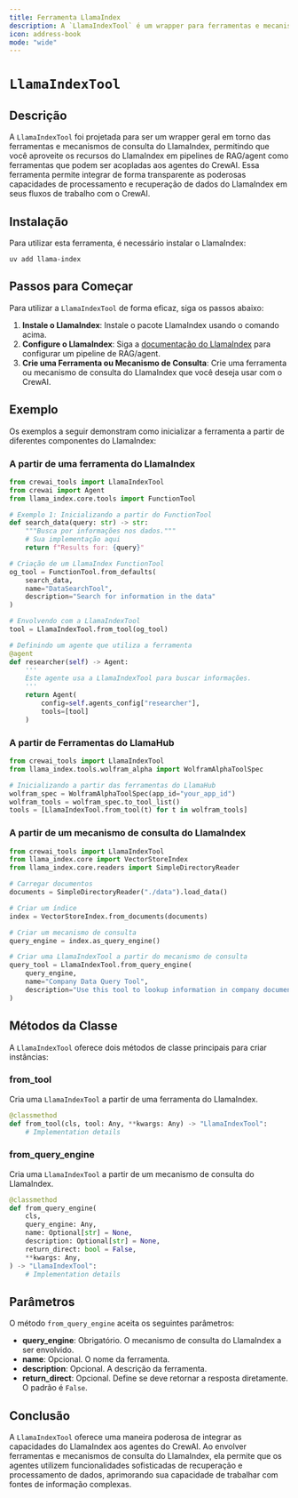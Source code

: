 ```yaml
---
title: Ferramenta LlamaIndex
description: A `LlamaIndexTool` é um wrapper para ferramentas e mecanismos de consulta do LlamaIndex.
icon: address-book
mode: "wide"
---
```


# `LlamaIndexTool`

## Descrição

A `LlamaIndexTool` foi projetada para ser um wrapper geral em torno das ferramentas e mecanismos de consulta do LlamaIndex, permitindo que você aproveite os recursos do LlamaIndex em pipelines de RAG/agent como ferramentas que podem ser acopladas aos agentes do CrewAI. Essa ferramenta permite integrar de forma transparente as poderosas capacidades de processamento e recuperação de dados do LlamaIndex em seus fluxos de trabalho com o CrewAI.

## Instalação

Para utilizar esta ferramenta, é necessário instalar o LlamaIndex:

```shell
uv add llama-index
```

## Passos para Começar

Para utilizar a `LlamaIndexTool` de forma eficaz, siga os passos abaixo:

1. **Instale o LlamaIndex**: Instale o pacote LlamaIndex usando o comando acima.
2. **Configure o LlamaIndex**: Siga a [documentação do LlamaIndex](https://docs.llamaindex.ai/) para configurar um pipeline de RAG/agent.
3. **Crie uma Ferramenta ou Mecanismo de Consulta**: Crie uma ferramenta ou mecanismo de consulta do LlamaIndex que você deseja usar com o CrewAI.

## Exemplo

Os exemplos a seguir demonstram como inicializar a ferramenta a partir de diferentes componentes do LlamaIndex:

### A partir de uma ferramenta do LlamaIndex

```python Code
from crewai_tools import LlamaIndexTool
from crewai import Agent
from llama_index.core.tools import FunctionTool

# Exemplo 1: Inicializando a partir do FunctionTool
def search_data(query: str) -> str:
    """Busca por informações nos dados."""
    # Sua implementação aqui
    return f"Results for: {query}"

# Criação de um LlamaIndex FunctionTool
og_tool = FunctionTool.from_defaults(
    search_data, 
    name="DataSearchTool",
    description="Search for information in the data"
)

# Envolvendo com a LlamaIndexTool
tool = LlamaIndexTool.from_tool(og_tool)

# Definindo um agente que utiliza a ferramenta
@agent
def researcher(self) -> Agent:
    '''
    Este agente usa a LlamaIndexTool para buscar informações.
    '''
    return Agent(
        config=self.agents_config["researcher"],
        tools=[tool]
    )
```

### A partir de Ferramentas do LlamaHub

```python Code
from crewai_tools import LlamaIndexTool
from llama_index.tools.wolfram_alpha import WolframAlphaToolSpec

# Inicializando a partir das ferramentas do LlamaHub
wolfram_spec = WolframAlphaToolSpec(app_id="your_app_id")
wolfram_tools = wolfram_spec.to_tool_list()
tools = [LlamaIndexTool.from_tool(t) for t in wolfram_tools]
```

### A partir de um mecanismo de consulta do LlamaIndex

```python Code
from crewai_tools import LlamaIndexTool
from llama_index.core import VectorStoreIndex
from llama_index.core.readers import SimpleDirectoryReader

# Carregar documentos
documents = SimpleDirectoryReader("./data").load_data()

# Criar um índice
index = VectorStoreIndex.from_documents(documents)

# Criar um mecanismo de consulta
query_engine = index.as_query_engine()

# Criar uma LlamaIndexTool a partir do mecanismo de consulta
query_tool = LlamaIndexTool.from_query_engine(
    query_engine,
    name="Company Data Query Tool",
    description="Use this tool to lookup information in company documents"
)
```

## Métodos da Classe

A `LlamaIndexTool` oferece dois métodos de classe principais para criar instâncias:

### from_tool

Cria uma `LlamaIndexTool` a partir de uma ferramenta do LlamaIndex.

```python Code
@classmethod
def from_tool(cls, tool: Any, **kwargs: Any) -> "LlamaIndexTool":
    # Implementation details
```

### from_query_engine

Cria uma `LlamaIndexTool` a partir de um mecanismo de consulta do LlamaIndex.

```python Code
@classmethod
def from_query_engine(
    cls,
    query_engine: Any,
    name: Optional[str] = None,
    description: Optional[str] = None,
    return_direct: bool = False,
    **kwargs: Any,
) -> "LlamaIndexTool":
    # Implementation details
```

## Parâmetros

O método `from_query_engine` aceita os seguintes parâmetros:

- **query_engine**: Obrigatório. O mecanismo de consulta do LlamaIndex a ser envolvido.
- **name**: Opcional. O nome da ferramenta.
- **description**: Opcional. A descrição da ferramenta.
- **return_direct**: Opcional. Define se deve retornar a resposta diretamente. O padrão é `False`.

## Conclusão

A `LlamaIndexTool` oferece uma maneira poderosa de integrar as capacidades do LlamaIndex aos agentes do CrewAI. Ao envolver ferramentas e mecanismos de consulta do LlamaIndex, ela permite que os agentes utilizem funcionalidades sofisticadas de recuperação e processamento de dados, aprimorando sua capacidade de trabalhar com fontes de informação complexas.